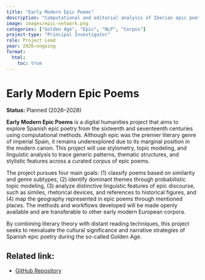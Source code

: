 ```yaml
---
title: "Early Modern Epic Poems"
description: "Computational and editorial analysis of Iberian epic poetry."
image: images/epic-network.png
categories: ["Golden Age", "Epic", "NLP", "Corpus"]
project-type: "Principal Investigator"
role: Project Lead
year: 2026–ongoing
format:
  html:
    toc: true
---
```


# Early Modern Epic Poems

**Status:** Planned (2026–2028)  

**Early Modern Epic Poems** is a digital humanities project that aims to explore Spanish epic poetry from the sixteenth and seventeenth centuries using computational methods. Although epic was the premier literary genre of imperial Spain, it remains underexplored due to its marginal position in the modern canon. This project will use stylometry, topic modeling, and linguistic analysis to trace generic patterns, thematic structures, and stylistic features across a curated corpus of epic poems.

The project pursues four main goals: (1) classify poems based on similarity and genre subtypes, (2) identify dominant themes through probabilistic topic modeling, (3) analyze distinctive linguistic features of epic discourse, such as similes, rhetorical devices, and references to historical figures, and (4) map the geography represented in epic poems through mentioned places. The methods and workflows developed will be made openly available and are transferable to other early modern European corpora.

By combining literary theory with distant reading techniques, this project seeks to reevaluate the cultural significance and narrative strategies of Spanish epic poetry during the so-called Golden Age.

## Related link:
- [GitHub Repository](https://github.com/arojascastro/early-modern-epic-poems) 
